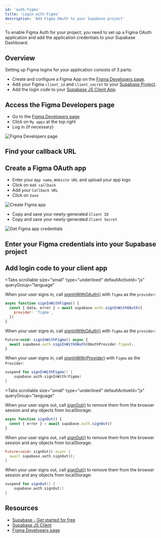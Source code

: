```yaml
---
id: 'auth-figma'
title: 'Login with Figma'
description: 'Add Figma OAuth to your Supabase project'
---
```


To enable Figma Auth for your project, you need to set up a Figma OAuth application and add the application credentials to your Supabase Dashboard.

## Overview

Setting up Figma logins for your application consists of 3 parts:

- Create and configure a Figma App on the [Figma Developers page](https://www.figma.com/developers).
- Add your Figma `client_id` and `client_secret` to your [Supabase Project](https://app.supabase.com).
- Add the login code to your [Supabase JS Client App](https://github.com/supabase/supabase-js).

## Access the Figma Developers page

- Go to the [Figma Developers page](https://www.figma.com/developers)
- Click on `My apps` at the top right
- Log in (if necessary)

![Figma Developers page](/docs/img/guides/auth-figma/figma_developers_page.png)

## Find your callback URL

<SocialProviderSetup provider="Figma" />

## Create a Figma OAuth app

- Enter your `App name`, `Website URL` and upload your app logo
- Click on `Add callback`
- Add your `Callback URL`
- Click on `Save`

![Create Figma app](/docs/img/guides/auth-figma/figma_create_app.png)

- Copy and save your newly-generated `Client ID`
- Copy and save your newly-generated `Client Secret`

![Get Figma app credentials](/docs/img/guides/auth-figma/figma_app_credentials.png)

## Enter your Figma credentials into your Supabase project

<SocialProviderSettingsSupabase provider="Figma" />

## Add login code to your client app

<Tabs
  scrollable
  size="small"
  type="underlined"
  defaultActiveId="js"
  queryGroup="language"
>
<TabPanel id="js" label="JavaScript">

When your user signs in, call [signInWithOAuth()](/docs/reference/javascript/auth-signinwithoauth) with `figma` as the `provider`:

```js
async function signInWithFigma() {
  const { data, error } = await supabase.auth.signInWithOAuth({
    provider: 'figma',
  })
}
```

</TabPanel>
<TabPanel id="flutter" label="Flutter">

When your user signs in, call [signInWithOAuth()](/docs/reference/flutter/auth-signinwithoauth) with `figma` as the `provider`:

```js
Future<void> signInWithFigma() async {
  await supabase.auth.signInWithOAuth(OAuthProvider.figma);
}
```

</TabPanel>
<TabPanel id="kotlin" label="Kotlin">

When your user signs in, call [signInWith(Provider)](/docs/reference/kotlin/auth-signinwithoauth) with `Figma` as the `Provider`:

```kotlin
suspend fun signInWithFigma() {
	supabase.auth.signInWith(Figma)
}
```

</TabPanel>
</Tabs>

<OAuthPkceFlow />

<Tabs
  scrollable
  size="small"
  type="underlined"
  defaultActiveId="js"
  queryGroup="language"
>
<TabPanel id="js" label="JavaScript">

When your user signs out, call [signOut()](/docs/reference/javascript/auth-signout) to remove them from the browser session and any objects from localStorage:

```js
async function signOut() {
  const { error } = await supabase.auth.signOut()
}
```

</TabPanel>
<TabPanel id="flutter" label="Flutter">

When your user signs out, call [signOut()](/docs/reference/dart/auth-signout) to remove them from the browser session and any objects from localStorage:

```dart
Future<void> signOut() async {
  await supabase.auth.signOut();
}
```

</TabPanel>
<TabPanel id="kotlin" label="Kotlin">

When your user signs out, call [signOut()](/docs/reference/kotlin/auth-signout) to remove them from the browser session and any objects from localStorage:

```kotlin
suspend fun signOut() {
	supabase.auth.signOut()
}
```

</TabPanel>
</Tabs>

## Resources

- [Supabase - Get started for free](https://supabase.com)
- [Supabase JS Client](https://github.com/supabase/supabase-js)
- [Figma Developers page](https://www.figma.com/developers)
